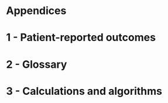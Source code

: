 # Appendices


# 1 - Patient-reported outcomes




# 2 - Glossary




# 3 - Calculations and algorithms